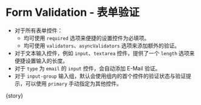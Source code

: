 
<Meta
  title="FluentForm/Advanced"
  component={meta.component}
  decorators={meta.decorators}
  argTypes={meta.argTypes}
  parameters={meta.parameters} />

# Form Validation - 表单验证

- 对于所有表单控件：
  - 均可使用 `required` 选项来便捷的设置控件为必填项。
  - 均可使用 `validators`、`asyncValidators` 选项来添加额外的验证。
- 对于文本输入控件，例如 `input`、`textarea` 控件，提供了一个 `length` 选项来便捷设置输入的长度。
- 对于 `type` 为 `email` 的 `input` 控件，会自动添加 E-Mail 验证。
- 对于 `input-group` 输入组，默认会使用组内的首个控件的验证状态与验证提示，可以使用 `primary` 手动指定为其他控件。

<Canvas withToolbar isExpanded mdxSource={source}>
  <Story name="Form Validation">{story}</Story>
</Canvas>
